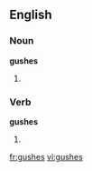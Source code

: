 ==English==

===Noun===
'''gushes'''

# {{plural of|[[gush]]}}

===Verb===
'''gushes'''

# {{third-person singular of|[[gush]]}}

[[fr:gushes]]
[[vi:gushes]]
